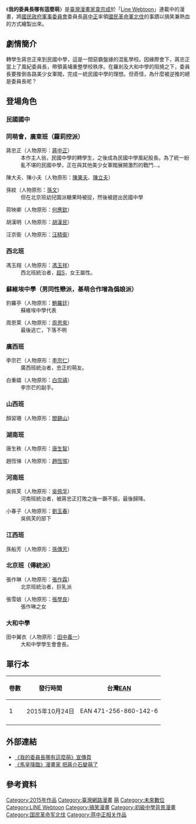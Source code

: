 {{Infobox animanga/Headerofja
|title= 我的委員長哪有這麼萌
|image= 我的委員長哪有這麼萌.jpg
|size= 250px
|caption= 
|japanese= 
|english= 
|kana=
|romaji= 
|genre= [[搞笑|搞笑]]、[[歷史|歷史]]、[[少年漫畫|少年漫畫]]
}}
{{Infobox animanga/Manga
|作者=[[韋宗成|韋宗成]]
|作畫=[[韋宗成|韋宗成]]
|出版社={{flagicon|Taiwan}} [[未來數位|未來數位]]（單行本）
|網路={{flagicon|Taiwan}} [[Line_Webtoon|Line Webtoon]]
|話數= 20話
|開始= 2015年6月17日
|結束= 2015年10月28日
|冊數 = 全1冊
}}
{{Infobox animanga/Footerofja}}

《'''我的委員長哪有這麼萌'''》是[[臺灣|臺灣]][[漫畫家|漫畫家]][[韋宗成|韋宗成]]於「[[Line_Webtoon|Line Webtoon]]」連載中的漫畫，將[[國民政府軍事委員會|國民政府軍事委員會]]委員長[[蔣中正|蔣中正]]率領[[國民革命軍北伐|國民革命軍北伐]]的事蹟以搞笑兼熱血的方式繪製出來。

==劇情簡介==
轉學生蔣忠正來到民國中學，這是一間惡霸盤據的混亂學校。因緣際會下，蔣忠正當上了風紀委員長，帶領黃埔重整學校秩序。在羅剎及大和中學的阻撓之下，委員長要推倒各路美少女軍閥，完成一統民國中學的理想。但奇怪，為什麼被逆推的總是委員長呢？

==登場角色==

=== 民國國中 ===

===同萌會，廣東班（蘿莉控派）===

;蔣忠正（人物原形：[[蔣中正|蔣中正]]）
:本作主人翁，民國中學的轉學生，之後成為民國中學風紀股長。為了統一紛亂不堪的民國中學，正在與其他美少女軍閥展開激烈的戰鬥...。

;陳大夫、陳小夫（人物原形：[[陳果夫|陳果夫]]、[[陳立夫|陳立夫]]）
:

;孫紋（人物原形：[[孫文|孫文]]）
:但在北京班幼兒園派糖果時被捉，然後被趕出民國中學

;荷映卿（人物原形：[[何應欽|何應欽]]）
:

;胡漢明（人物原形：[[胡漢民|胡漢民]]）
:

;汪京衛（人物原形：[[汪精衛|汪精衛]]）
:

===西北班===
;馮玉翔（人物原形：[[馮玉祥|馮玉祥]]）
:西北班統治者，[[超S|超S]]，女王屬性。

===蘇維埃中學（男同性戀派，基萌合作增為僞娘派）===
;豹羅亭（人物原形：[[鮑羅廷|鮑羅廷]]）
:蘇維埃中學代表

;周恩萊（人物原形：[[周恩來|周恩來]]）
:最後逃亡，下落不明

===廣西班===
;李宗芢（人物原形：[[李宗仁|李宗仁]]）
:廣西班統治者，忠正的萌友。

;白重嬉（人物原形：[[白崇禧|白崇禧]]）
:李宗芢的副手。

===山西班===
;顏習珊（人物原形：[[閻錫山|閻錫山]]）
:

===湖南班===
;唐生秩（人物原形：[[唐生智|唐生智]]）
:

;趙恆悌（人物原形：[[趙恆惕|趙恆惕]]）
:

===河南班===
;吳佩芙（人物原形：[[吳佩孚|吳佩孚]]）
:河南班統治者，被蔣忠正打敗之後一蹶不振，最後歸降。

;小春子（人物原形：[[劉玉春|劉玉春]]）
:吳佩芙的部下

===江西班===
;孫船芳（人物原形：[[孫傳芳|孫傳芳]]）
:
===北京班（傳統派）===
;張作琳（人物原形：[[張作霖|張作霖]]）
:北京班統治者，巨乳派

;張雪娘（人物原形：[[張學良|張學良]]）
:張作琳之女

===大和中學===
;田中翼衣（人物原形：[[田中義一|田中義一]]）
:大和中學學生會會長。

==單行本==
{| class="wikitable" 
|-
! 卷數 !! 發行時間 !! 台灣[[EAN|EAN]]
|-
| 1 || 2015年10月24日 || EAN 471-256-860-142-6
|-
|}

==外部連結==
* [http://www.weicomic.com/2015gimochiang/ 《我的委員長哪有這麼萌》宣傳頁] {{Wayback|url=http://www.weicomic.com/2015gimochiang/ |date=20200710021246 }}
* [http://www.appledaily.com.tw/realtimenews/article/politics/20150406/587476 《馬皇降臨》漫畫家 把蔣介石變萌了] {{Wayback|url=http://www.appledaily.com.tw/realtimenews/article/politics/20150406/587476 |date=20170627035750 }}

==參考資料==

[[Category:2015年作品|Category:2015年作品]]
[[Category:臺灣網路漫畫|Category:臺灣網路漫畫]]
[[Category:韋宗成|萌]]
[[Category:未來數位|Category:未來數位]]
[[Category:LINE_Webtoon|Category:LINE Webtoon]]
[[Category:搞笑漫畫|Category:搞笑漫畫]]
[[Category:初級中學背景漫畫|Category:初級中學背景漫畫]]
[[Category:国民革命军北伐|Category:国民革命军北伐]]
[[Category:蒋中正相关作品|Category:蒋中正相关作品]]